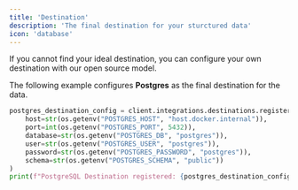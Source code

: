 ```yaml
---
title: 'Destination'
description: 'The final destination for your sturctured data'
icon: 'database'
---
```


If you cannot find your ideal destination, you can configure your own destination with our open source model.

The following example configures **Postgres** as the final destination for the data.
```python destination.py
postgres_destination_config = client.integrations.destinations.register_postgres(
    host=str(os.getenv("POSTGRES_HOST", "host.docker.internal")),
    port=int(os.getenv("POSTGRES_PORT", 5432)),
    database=str(os.getenv("POSTGRES_DB", "postgres")),
    user=str(os.getenv("POSTGRES_USER", "postgres")),
    password=str(os.getenv("POSTGRES_PASSWORD", "postgres")),
    schema=str(os.getenv("POSTGRES_SCHEMA", "public"))
)
print(f"PostgreSQL Destination registered: {postgres_destination_config}")
```